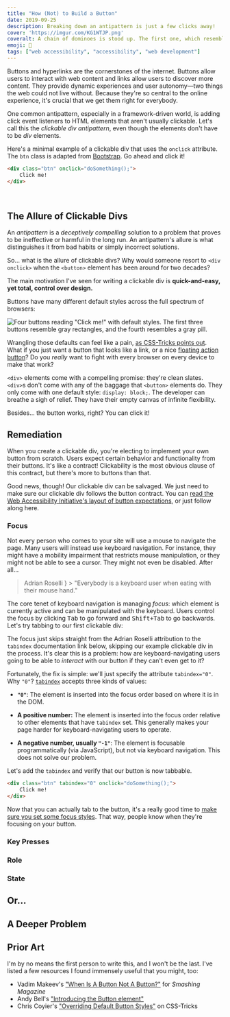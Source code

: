 ```yaml
---
title: "How (Not) to Build a Button"
date: 2019-09-25
description: Breaking down an antipattern is just a few clicks away!
cover: 'https://imgur.com/KG1WTJP.png'
coveralt: A chain of dominoes is stood up. The first one, which resembles the Domino's Pizza logo, is falling down and knocking the rest of the chain over.
emoji: 🔲
tags: ["web accessibility", "accessibility", "web development"]
---
```



Buttons and hyperlinks are the cornerstones of the internet. Buttons allow users to interact with web content and links allow users to discover more content. They provide dynamic experiences and user autonomy—two things the web could not live without. Because they're so central to the online experience, it's crucial that we get them right for everybody.

One common antipattern, especially in a framework-driven world, is adding click event listeners to HTML elements that aren't usually clickable. Let's call this the <dfn>clickable div antipattern</dfn>, even though the elements don't have to be <i>div</i> elements.

Here's a minimal example of a clickable div that uses the `onclick` attribute. The `btn` class is adapted from [Bootstrap](https://getbootstrap.com/). Go ahead and click it!

<Example1 />

```html {numberLines: true}:title=index.html
<div class="btn" onclick="doSomething();">
    Click me!
</div>
```

<br/>

## The Allure of Clickable Divs

An <dfn>antipattern</dfn> is a *deceptively compelling* solution to a problem that proves to be ineffective or harmful in the long run. An antipattern's allure is what distinguishes it from bad habits or simply incorrect solutions.

So... what is the allure of clickable divs? Why would someone resort to `<div onclick>` when the `<button>` element has been around for two decades?

The main motivation I've seen for writing a clickable div is **quick-and-easy, yet total, control over design.**

Buttons have many different default styles across the full spectrum of browsers:

![Four buttons reading "Click me!" with default styles. The first three buttons resemble gray rectangles, and the fourth resembles a gray pill.](./assets/defaultButtonStyles.png "Default button styles from different browsers. Left to right: Chrome, Edge, and Firefox on Windows 10 and Safari on iOS.")

Wrangling those defaults can feel like a pain, [as CSS-Tricks points out](https://css-tricks.com/overriding-default-button-styles/#article-header-id-1). What if you just want a button that looks like a link, or a nice [floating action button](https://material.io/components/buttons-floating-action-button/)? Do you *really* want to fight with every browser on every device to make that work?

`<div>` elements come with a compelling promise: they're clean slates. `<div>`s don't come with any of the baggage that `<button>` elements do. They only come with one default style: `display: block;`. The developer can breathe a sigh of relief. They have their empty canvas of infinite flexibility.

Besides... the button works, right? You can click it!

## Remediation

When you create a clickable div, you're electing to implement your own button from scratch. Users expect certain behavior and functionality from their buttons. It's like a contract! Clickability is the most obvious clause of this contract, but there's more to buttons than that.

Good news, though! Our clickable div can be salvaged. We just need to make sure our clickable div follows the button contract. You can [read the Web Accessibility Initiative's layout of button expectations](https://www.w3.org/TR/wai-aria-practices/#button), or just follow along here.

### Focus

Not every person who comes to your site will use a mouse to navigate the page. Many users will instead use keyboard navigation. For instance, they might have a mobility impairment that restricts mouse manipulation, or they might not be able to see a cursor. They might not even be disabled. After all...

<Blockquote
    attribution={
        <a href="https://twitter.com/aardrian/status/388733408576159744">Adrian Roselli</a>
    }
>
    "Everybody is a keyboard user when eating with their mouse hand."
</Blockquote>

The core tenet of keyboard navigation is managing <dfn>focus</dfn>: which element is currently active and can be manipulated with the keyboard. Users control the focus by clicking <kbd>Tab</kbd> to go forward and <kbd>Shift+Tab</kbd> to go backwards. Let's try tabbing to our first clickable div:

<Example1 />

The focus just skips straight from the Adrian Roselli attribution to the `tabindex` documentation link below, skipping our example clickable div in the process. It's clear this is a problem: how are keyboard-navigating users going to be able to *interact* with our button if they can't even get to it?

Fortunately, the fix is simple: we'll just specify the attribute `tabindex="0"`. Why `"0"`? [`tabindex`](https://developer.mozilla.org/en-US/docs/Web/HTML/Global_attributes/tabindex) accepts three kinds of values:

* **`"0"`**: The element is inserted into the focus order based on where it is in the DOM.

* **A positive number:** The element is inserted into the focus order relative to other elements that have `tabindex` set. This generally makes your page harder for keyboard-navigating users to operate.

* **A negative number, usually `"-1"`**: The element is focusable programmatically (via JavaScript), but not via keyboard navigation. This does not solve our problem.

Let's add the `tabindex` and verify that our button is now tabbable.

<Example2 />

```html {numberLines: true}:title=index.html
<div class="btn" tabindex="0" onclick="doSomething();">
    Click me!
</div>
```

Now that you can actually tab to the button, it's a really good time to [make sure you set some focus styles](https://css-tricks.com/focusing-on-focus-styles/). That way, people know when they're focusing on your button.

### Key Presses

### Role

### State

## Or...

## A Deeper Problem

## Prior Art

I'm by no means the first person to write this, and I won't be the last. I've listed a few resources I found immensely useful that you might, too:

* Vadim Makeev's ["When Is A Button Not A Button?"](https://www.smashingmagazine.com/2019/02/buttons-interfaces/) for *Smashing Magazine*
* Andy Bell's ["Introducing the Button element"](https://hankchizljaw.com/wrote/introducing-the-button-element/)
* Chris Coyier's ["Overriding Default Button Styles"](https://css-tricks.com/overriding-default-button-styles/) on CSS-Tricks